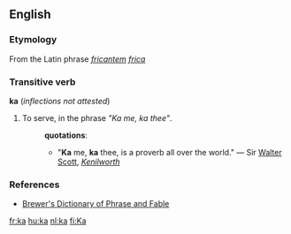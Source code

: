 ==English==
=== Etymology ===
From the Latin phrase ''[[fricantem]] [[frica]]'' <!-- ''[[Muli]] [[mutuo]] [[scabunt]]'' -->
===Transitive verb===
'''ka''' (''inflections not attested'')
# To serve, in the phrase ''"Ka me, ka thee"''.
#:'''quotations''':
#:*"'''Ka''' me, '''ka''' thee, is a proverb all over the world." &mdash; Sir [[w:Walter Scott|Walter Scott]], ''[[w:Kenilworth (novel)|Kenilworth]]''
=== References ===
* [http://bootlegbooks.com/Reference/PhraseAndFable/data/693.html Brewer's Dictionary of Phrase and Fable]

[[fr:ka]]
[[hu:ka]]
[[nl:ka]]
[[fi:Ka]]